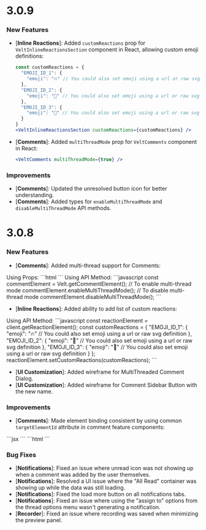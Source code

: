 # 3.0.9

### New Features
- [**Inline Reactions**]: Added `customReactions` prop for `VeltInlineReactionsSection` component in React, allowing custom emoji definitions:

  ```jsx
  const customReactions = {
    "EMOJI_ID_1": {
      "emoji": "🔥" // You could also set emoji using a url or raw svg definition
    },
    "EMOJI_ID_2": {
      "emoji": "🙌" // You could also set emoji using a url or raw svg definition
    },
    "EMOJI_ID_3": {
      "emoji": "💪" // You could also set emoji using a url or raw svg definition
    }
  }
  <VeltInlineReactionsSection customReactions={customReactions} />
  ```

- [**Comments**]: Added `multiThreadMode` prop for `VeltComments` component in React:

  ```jsx
  <VeltComments multiThreadMode={true} />
  ```

### Improvements
- [**Comments**]: Updated the unresolved button icon for better understanding.
- [**Comments**]: Added types for `enableMultiThreadMode` and `disableMultiThreadMode` API methods.


# 3.0.8

### New Features
- [**Comments**]: Added multi-thread support for Comments:

<Tabs>
  <Tab title="HTML / Other Frameworks">
    Using Props:
    ```html
    <velt-comments multi-thread-mode="true"></velt-comments>
    ```
    Using API Method:
    ```javascript
    const commentElement = Velt.getCommentElement();
    // To enable multi-thread mode
    commentElement.enableMultiThreadMode();
    // To disable multi-thread mode
    commentElement.disableMultiThreadMode();
    ```
  </Tab>
</Tabs>



- [**Inline Reactions**]: Added ability to add list of custom reactions:

<Tabs>
  <Tab title="HTML / Other Frameworks">
    Using API Method:
    ```javascript
      const reactionElement = client.getReactionElement();
      const customReactions = {
        "EMOJI_ID_1": {
          "emoji": "🔥" // You could also set emoji using a url or raw svg definition
        },
        "EMOJI_ID_2": {
          "emoji": "🙌" // You could also set emoji using a url or raw svg definition
        },
        "EMOJI_ID_3": {
          "emoji": "💪" // You could also set emoji using a url or raw svg definition
        }
      };
      reactionElement.setCustomReactions(customReactions);
    ```
  </Tab>
</Tabs>


- [**UI Customization**]: Added wireframe for MultiThreaded Comment Dialog.
- [**UI Customization**]: Added wireframe for Comment Sidebar Button with the new name.

### Improvements
- [**Comments**]: Made element binding consistent by using common `targetElementId` attribute in comment feature components:
<Tabs>
  <Tab title="React / Next.js">
  ```jsx
    <VeltCommentTool targetElementId={'yourTargetElementId'} />
    <VeltCommentBubble targetElementId={'yourTargetElementId'} />
    <VeltInlineCommentsSection targetElementId={'yourTargetElementId'} />
    ``` 
  </Tab>
  <Tab title="HTML / Other Frameworks">
    ```html
      <velt-comment-tool target-element-id="yourTargetElementId"></velt-comment-tool>
      <velt-comment-bubble target-element-id="yourTargetElementId"></velt-comment-bubble>
      <velt-inline-comments-section target-element-id="yourTargetElementId"></velt-inline-comments-section>
    ```
  </Tab>
</Tabs>


### Bug Fixes
- [**Notifications**]: Fixed an issue where unread icon was not showing up when a comment was added by the user themselves.
- [**Notifications**]: Resolved a UI issue where the "All Read" container was showing up while the data was still loading.
- [**Notifications**]: Fixed the load more button on all notifications tabs.
- [**Notifications**]: Fixed an issue where using the "assign to" options from the thread options menu wasn't generating a notification.
- [**Recorder**]: Fixed an issue where recording was saved when minimizing the preview panel.

